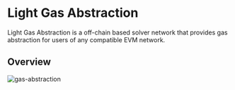 # Light Gas Abstraction

Light Gas Abstraction is a off-chain based solver network that provides gas abstraction for users of any compatible EVM network.

## Overview

![gas-abstraction](./gas-abstraction.png)
